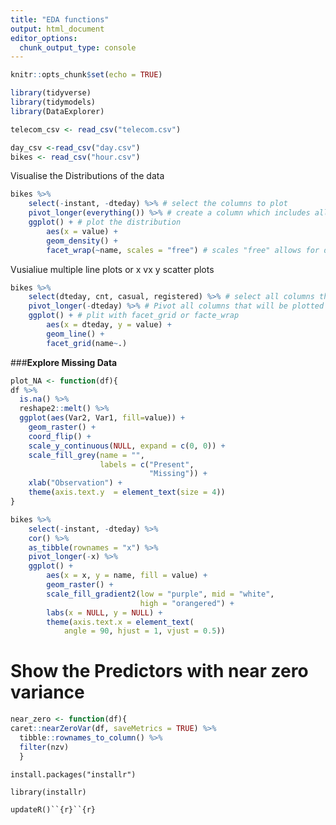 ```yaml
---
title: "EDA functions"
output: html_document
editor_options: 
  chunk_output_type: console
---
```


```r
knitr::opts_chunk$set(echo = TRUE)
```

```r
library(tidyverse)
library(tidymodels)
library(DataExplorer)

```


```r

telecom_csv <- read_csv("telecom.csv")

day_csv <-read_csv("day.csv")
bikes <- read_csv("hour.csv")

```


Visualise the Distributions of the data
```r
bikes %>% 
    select(-instant, -dteday) %>% # select the columns to plot
    pivot_longer(everything()) %>% # create a column which includes all the colnames ("names") and one column with the values ("value")
    ggplot() + # plot the distribution
        aes(x = value) +
        geom_density() +
        facet_wrap(~name, scales = "free") # scales "free" allows for different y axis limits

```


Vusialiue multiple line plots or x vx y scatter plots

```r
bikes %>% 
    select(dteday, cnt, casual, registered) %>% # select all columns that should be plotted
    pivot_longer(-dteday) %>% # Pivot all columns that will be plotted on the y axis by excluding teh column for the x -axis
    ggplot() + # plit with facet_grid or facte_wrap
        aes(x = dteday, y = value) +
        geom_line() +
        facet_grid(name~.)
```





###**Explore Missing Data**

```r
plot_NA <- function(df){
df %>%
  is.na() %>%
  reshape2::melt() %>%
  ggplot(aes(Var2, Var1, fill=value)) + 
    geom_raster() + 
    coord_flip() +
    scale_y_continuous(NULL, expand = c(0, 0)) +
    scale_fill_grey(name = "", 
                    labels = c("Present", 
                               "Missing")) +
    xlab("Observation") +
    theme(axis.text.y  = element_text(size = 4))
}
```




```r
bikes %>% 
    select(-instant, -dteday) %>% 
    cor() %>% 
    as_tibble(rownames = "x") %>% 
    pivot_longer(-x) %>% 
    ggplot() +
        aes(x = x, y = name, fill = value) +
        geom_raster() +
        scale_fill_gradient2(low = "purple", mid = "white",
                             high = "orangered") +
        labs(x = NULL, y = NULL) +
        theme(axis.text.x = element_text(
            angle = 90, hjust = 1, vjust = 0.5))
```




# Show the Predictors with near zero variance
```r
near_zero <- function(df){
caret::nearZeroVar(df, saveMetrics = TRUE) %>% 
  tibble::rownames_to_column() %>% 
  filter(nzv)
  }
```


```
install.packages("installr")

library(installr)

updateR()``{r}``{r}

```



